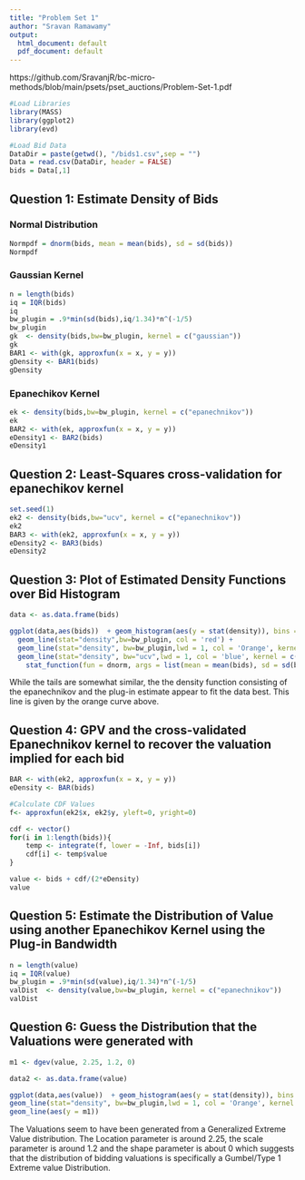 ```yaml
---
title: "Problem Set 1"
author: "Sravan Ramawamy"
output:
  html_document: default
  pdf_document: default
---
```


https://github.com/SravanjR/bc-micro-methods/blob/main/psets/pset_auctions/Problem-Set-1.pdf

```r
#Load Libraries 
library(MASS)
library(ggplot2)
library(evd)
```

```r
#Load Bid Data
DataDir = paste(getwd(), "/bids1.csv",sep = "")
Data = read.csv(DataDir, header = FALSE)
bids = Data[,1]

```


## Question 1: Estimate Density of Bids

### Normal Distribution

```r

Normpdf = dnorm(bids, mean = mean(bids), sd = sd(bids))
Normpdf

```

### Gaussian Kernel

```r

n = length(bids)
iq = IQR(bids)
iq
bw_plugin = .9*min(sd(bids),iq/1.34)*n^(-1/5)
bw_plugin
gk  <- density(bids,bw=bw_plugin, kernel = c("gaussian"))
gk
BAR1 <- with(gk, approxfun(x = x, y = y))
gDensity <- BAR1(bids)
gDensity

```

### Epanechikov Kernel

```r

ek <- density(bids,bw=bw_plugin, kernel = c("epanechnikov"))
ek
BAR2 <- with(ek, approxfun(x = x, y = y))
eDensity1 <- BAR2(bids)
eDensity1

```

## Question 2: Least-Squares cross-validation for epanechikov kernel


```r
set.seed(1)
ek2 <- density(bids,bw="ucv", kernel = c("epanechnikov"))
ek2
BAR3 <- with(ek2, approxfun(x = x, y = y))
eDensity2 <- BAR3(bids)
eDensity2
```

## Question 3: Plot of Estimated Density Functions over Bid Histogram

```r

data <- as.data.frame(bids)

ggplot(data,aes(bids))  + geom_histogram(aes(y = stat(density)), bins = 50) +
  geom_line(stat="density",bw=bw_plugin, col = 'red') + 
  geom_line(stat="density", bw=bw_plugin,lwd = 1, col = 'Orange', kernel = c("epanechnikov")) +
  geom_line(stat="density", bw="ucv",lwd = 1, col = 'blue', kernel = c("epanechnikov")) +
    stat_function(fun = dnorm, args = list(mean = mean(bids), sd = sd(bids)))

```

While the tails are somewhat similar, the the density function consisting of the epanechnikov and the plug-in estimate appear to fit the data best. This line is given by the orange curve above.

## Question 4: GPV and the cross-validated Epanechnikov kernel to recover the valuation implied for each bid

```r
BAR <- with(ek2, approxfun(x = x, y = y))
eDensity <- BAR(bids)

#Calculate CDF Values
f<- approxfun(ek2$x, ek2$y, yleft=0, yright=0)

cdf <- vector()
for(i in 1:length(bids)){
    temp <- integrate(f, lower = -Inf, bids[i])
    cdf[i] <- temp$value
}

value <- bids + cdf/(2*eDensity)
value
```

## Question 5: Estimate the Distribution of Value using another Epanechikov Kernel using the Plug-in Bandwidth

```r
n = length(value)
iq = IQR(value)
bw_plugin = .9*min(sd(value),iq/1.34)*n^(-1/5)
valDist  <- density(value,bw=bw_plugin, kernel = c("epanechnikov"))
valDist
```

## Question 6: Guess the Distribution that the Valuations were generated with

```r
m1 <- dgev(value, 2.25, 1.2, 0)

data2 <- as.data.frame(value)

ggplot(data,aes(value))  + geom_histogram(aes(y = stat(density)), bins = 50) +
geom_line(stat="density", bw=bw_plugin,lwd = 1, col = 'Orange', kernel = c("epanechnikov")) +
geom_line(aes(y = m1))
```

The Valuations seem to have been generated from a Generalized Extreme Value distribution. The Location parameter is around 2.25, the scale parameter is around 1.2 and the shape parameter is about 0 which suggests that the distribution of bidding valuations is specifically a Gumbel/Type 1 Extreme value Distribution.



